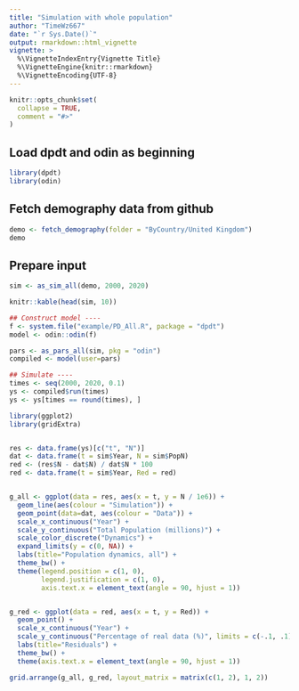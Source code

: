 ---
title: "Simulation with whole population"
author: "TimeWz667"
date: "`r Sys.Date()`"
output: rmarkdown::html_vignette
vignette: >
  %\VignetteIndexEntry{Vignette Title}
  %\VignetteEngine{knitr::rmarkdown}
  %\VignetteEncoding{UTF-8}
---

```{r setup, include = FALSE}
knitr::opts_chunk$set(
  collapse = TRUE,
  comment = "#>"
)
```

## Load dpdt and odin as beginning
```{r}
library(dpdt)
library(odin)
```

## Fetch demography data from github


```{r}
demo <- fetch_demography(folder = "ByCountry/United Kingdom")
demo
```

## Prepare input

```{r}
sim <- as_sim_all(demo, 2000, 2020)
```

```{r, echo=FALSE, results='asis'}
knitr::kable(head(sim, 10))
```


```{r}
## Construct model ----
f <- system.file("example/PD_All.R", package = "dpdt")
model <- odin::odin(f)

pars <- as_pars_all(sim, pkg = "odin")
compiled <- model(user=pars)

## Simulate ----
times <- seq(2000, 2020, 0.1)
ys <- compiled$run(times)
ys <- ys[times == round(times), ]
```


```{r, echo=FALSE, fig.width = 7}

library(ggplot2)
library(gridExtra)


res <- data.frame(ys)[c("t", "N")]
dat <- data.frame(t = sim$Year, N = sim$PopN)
red <- (res$N - dat$N) / dat$N * 100
red <- data.frame(t = sim$Year, Red = red) 


g_all <- ggplot(data = res, aes(x = t, y = N / 1e6)) +
  geom_line(aes(colour = "Simulation")) + 
  geom_point(data=dat, aes(colour = "Data")) + 
  scale_x_continuous("Year") +
  scale_y_continuous("Total Population (millions)") +
  scale_color_discrete("Dynamics") + 
  expand_limits(y = c(0, NA)) +
  labs(title="Population dynamics, all") +
  theme_bw() + 
  theme(legend.position = c(1, 0), 
        legend.justification = c(1, 0), 
        axis.text.x = element_text(angle = 90, hjust = 1))


g_red <- ggplot(data = red, aes(x = t, y = Red)) +
  geom_point() + 
  scale_x_continuous("Year") +
  scale_y_continuous("Percentage of real data (%)", limits = c(-.1, .1)) +
  labs(title="Residuals") +
  theme_bw() + 
  theme(axis.text.x = element_text(angle = 90, hjust = 1))

grid.arrange(g_all, g_red, layout_matrix = matrix(c(1, 2), 1, 2))

```

